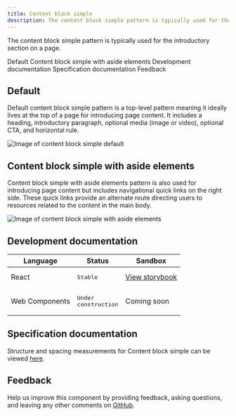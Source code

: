 ```yaml
---
title: Content block simple
description: The content block simple pattern is typically used for the introductory section on a page.
---
```


<PageDescription>

The content block simple pattern is typically used for the introductory section on a page.

</PageDescription>

<AnchorLinks>

<AnchorLink>Default</AnchorLink>
<AnchorLink>Content block simple with aside elements</AnchorLink>
<AnchorLink>Development documentation</AnchorLink>
<AnchorLink>Specification documentation</AnchorLink>
<AnchorLink>Feedback</AnchorLink>

</AnchorLinks>

## Default
Default content block simple pattern is a top-level pattern meaning it ideally lives at the top of a page for introducing page content. It includes a heading, introductory paragraph, optional media (image or video), optional CTA, and horizontal rule.

![Image of content block simple default](../../images/pattern/content-block-simple/default.jpg)

## Content block simple with aside elements
Content block simple with aside elements pattern is also used for introducing page content but includes navigational quick links on the right side. These quick links provide an alternate route directing users to resources related to the content in the main body.

![Image of content block simple with aside elements](../../images/pattern/content-block-simple/with-aside-element.jpg)


## Development documentation

| Language      | Status        | Sandbox                                                                              |
| ------------- | -----------   | ------------------------------------------------------------------------             |
| React         | <div><span class="bx--tag bx--tag--green"><pre>Stable</pre></span></div>        | [View storybook](https://ibmdotcom-react.mybluemix.net/?path=/story/patterns-blocks-contentblocksimple--default)     |
| Web Components       | <div><span class="bx--tag bx--tag--cool-gray"><pre>Under construction</pre></span></div>  | Coming soon |

## Specification documentation

Structure and spacing measurements for Content block simple can be viewed [here](https://ibm.box.com/s/26ze6is6ff50nohlx5v28fubkh2w2f2x).

## Feedback

Help us improve this component by providing feedback, asking questions, and leaving any other comments on [GitHub](https://github.com/carbon-design-system/ibm-dotcom-library).
